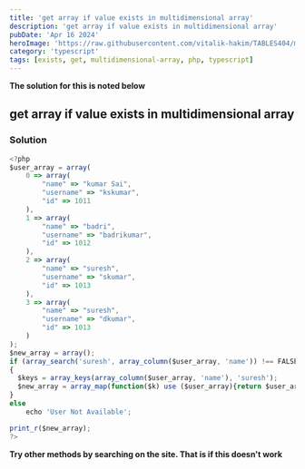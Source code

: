 ```yaml
---
title: 'get array if value exists in multidimensional array'
description: 'get array if value exists in multidimensional array'
pubDate: 'Apr 16 2024'
heroImage: 'https://raw.githubusercontent.com/vitalik-hakim/TABLES404/main/error_b/typescript.png'
category: 'typescript'
tags: [exists, get, multidimensional-array, php, typescript]
---
```


**The solution for this is noted below**

## get array if value exists in multidimensional array

### Solution

```typescript
<?php
$user_array = array(
    0 => array(
        "name" => "kumar Sai",
        "username" => "kskumar",
        "id" => 1011
    ),
    1 => array(
        "name" => "badri",
        "username" => "badrikumar",
        "id" => 1012
    ),
    2 => array(
        "name" => "suresh",
        "username" => "skumar",
        "id" => 1013
    ),
    3 => array(
        "name" => "suresh",
        "username" => "dkumar",
        "id" => 1013
    )
);
$new_array = array();
if (array_search('suresh', array_column($user_array, 'name')) !== FALSE)
{
  $keys = array_keys(array_column($user_array, 'name'), 'suresh');
  $new_array = array_map(function($k) use ($user_array){return $user_array[$k];}, $keys);
}
else
    echo 'User Not Available';

print_r($new_array);
?>
```

**Try other methods by searching on the site. That is if this doesn't work**
